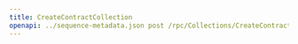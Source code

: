 ---
title: CreateContractCollection
openapi: ../sequence-metadata.json post /rpc/Collections/CreateContractCollection
---

